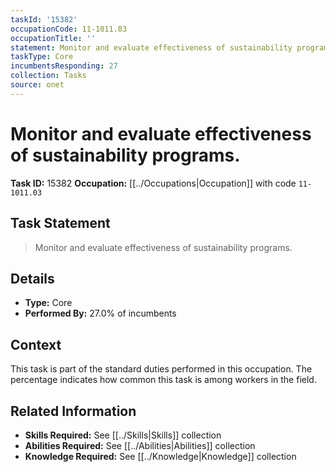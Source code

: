 ```yaml
---
taskId: '15382'
occupationCode: 11-1011.03
occupationTitle: ''
statement: Monitor and evaluate effectiveness of sustainability programs.
taskType: Core
incumbentsResponding: 27
collection: Tasks
source: onet
---
```

# Monitor and evaluate effectiveness of sustainability programs.

**Task ID:** 15382
**Occupation:** [[../Occupations|Occupation]] with code `11-1011.03`

## Task Statement

> Monitor and evaluate effectiveness of sustainability programs.

## Details

- **Type:** Core
- **Performed By:** 27.0% of incumbents

## Context

This task is part of the standard duties performed in this occupation. The percentage indicates how common this task is among workers in the field.

## Related Information

- **Skills Required:** See [[../Skills|Skills]] collection
- **Abilities Required:** See [[../Abilities|Abilities]] collection
- **Knowledge Required:** See [[../Knowledge|Knowledge]] collection
